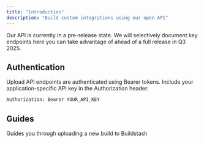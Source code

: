 ```yaml
---
title: "Introduction"
description: "Build custom integrations using our open API"
---
```


<Note>
  Our API is currently in a pre-release state. We will selectively document key endpoints here you can take advantage of ahead of a full release in Q3 2025.
</Note>

## Authentication

Upload API endpoints are authenticated using Bearer tokens. Include your application-specific API key in the Authorization header:

```bash
Authorization: Bearer YOUR_API_KEY
```

## Guides

<Card title="Upload a Build" icon="upload" href="/api-reference/upload">
  Guides you through uploading a new build to Buildstash
</Card>